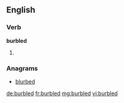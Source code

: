 ==English==

===Verb===
'''burbled'''

# {{past of|[[burble]]}}

===Anagrams===
* [[blurbed#English|blurbed]]

[[de:burbled]]
[[fr:burbled]]
[[mg:burbled]]
[[vi:burbled]]